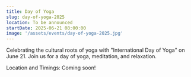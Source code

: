 ```yaml
---
title: Day of Yoga
slug: day-of-yoga-2025
location: To be announced
startDate: 2025-06-21 08:00:00
image: '/assets/events/day-of-yoga-2025.jpg'
---
```


Celebrating the cultural roots of yoga with "International Day of Yoga" on June 21. Join us for a day of yoga, meditation, and relaxation.

Location and Timings: Coming soon!  
